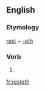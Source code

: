 ==English==

===Etymology===
[[rest]] + [[-eth]]

===Verb===
{{infl|en|verb form}}

# {{archaic third-person singular of|rest}}

[[fr:resteth]]